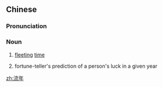 ==Chinese==
{{zh-forms}}

===Pronunciation===
{{zh-pron
|m=liúnián
|c=lau4 nin4
|cat=n
}}

===Noun===
{{zh-noun}}

# {{lb|zh|literary}} [[fleeting]] [[time]]
# fortune-teller's prediction of a person's luck in a given year

[[zh:流年]]